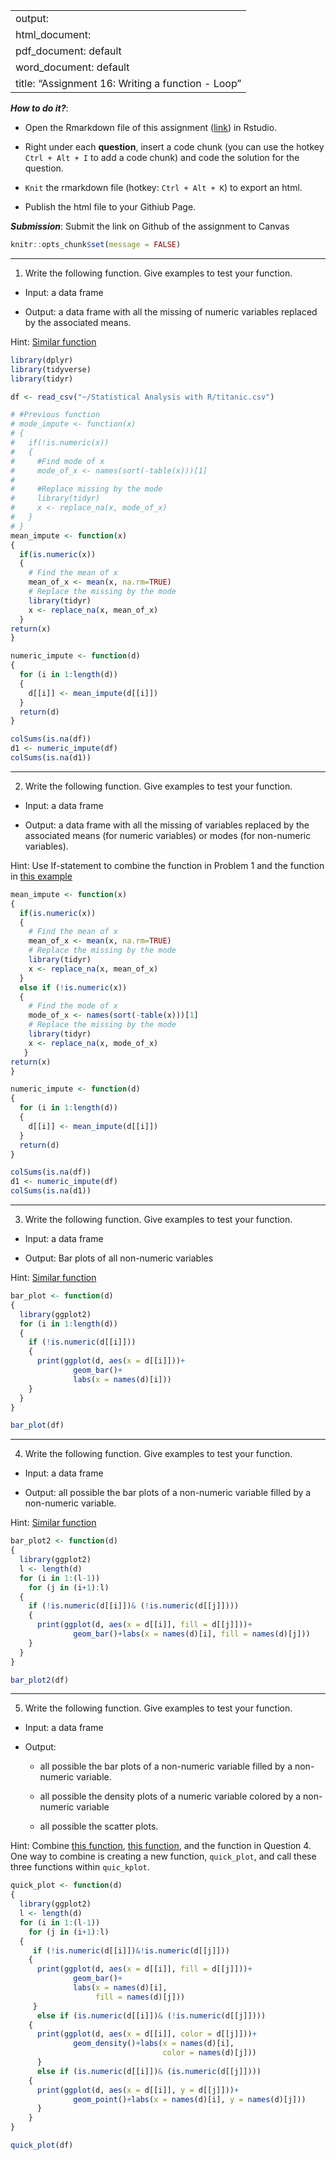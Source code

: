 
---
output: 
  html_document:
  pdf_document: default
  word_document: default
title: "Assignment 16: Writing a function - Loop"
---

***How to do it?***: 

- Open the Rmarkdown file of this assignment ([link](assignment16.Rmd)) in Rstudio. 

- Right under each **question**, insert  a code chunk (you can use the hotkey `Ctrl + Alt + I` to add a code chunk) and code the solution for the question. 

- `Knit` the rmarkdown file (hotkey: `Ctrl + Alt + K`) to export an html.  

-  Publish the html file to your Githiub Page. 

***Submission***: Submit the link on Github of the assignment to Canvas

```r
knitr::opts_chunk$set(message = FALSE)
```

-------

1. Write the following function. Give examples to test your function.

- Input: a data frame

- Output: a data frame with all the missing of numeric variables replaced by the associated means.

Hint: [Similar function](https://bryantstats.github.io/math421/gganimate/18_writing_functions.html#28)

```r
library(dplyr)
library(tidyverse)
library(tidyr)

df <- read_csv("~/Statistical Analysis with R/titanic.csv")

# #Previous function
# mode_impute <- function(x)
# {
#   if(!is.numeric(x))
#   {
#     #Find mode of x
#     mode_of_x <- names(sort(-table(x)))[1]
#     
#     #Replace missing by the mode
#     library(tidyr)
#     x <- replace_na(x, mode_of_x)
#   }
# }
mean_impute <- function(x)
{
  if(is.numeric(x))
  {
    # Find the mean of x
    mean_of_x <- mean(x, na.rm=TRUE)
    # Replace the missing by the mode
    library(tidyr)
    x <- replace_na(x, mean_of_x) 
  }
return(x)    
}

numeric_impute <- function(d)
{
  for (i in 1:length(d))
  {
    d[[i]] <- mean_impute(d[[i]])
  }
  return(d)
}

colSums(is.na(df))
d1 <- numeric_impute(df)
colSums(is.na(d1))
```

-------

2. Write the following function. Give examples to test your function.

- Input: a data frame

- Output: a data frame with all the missing of variables replaced by the associated means (for numeric variables) or modes (for non-numeric variables).

Hint: Use If-statement to combine the function in Problem 1 and the function in [this example](https://bryantstats.github.io/math421/gganimate/18_writing_functions.html#28)

```r
mean_impute <- function(x)
{
  if(is.numeric(x))
  {
    # Find the mean of x
    mean_of_x <- mean(x, na.rm=TRUE)
    # Replace the missing by the mode
    library(tidyr)
    x <- replace_na(x, mean_of_x) 
  }
  else if (!is.numeric(x))
  {
    # Find the mode of x
    mode_of_x <- names(sort(-table(x)))[1]
    # Replace the missing by the mode
    library(tidyr)
    x <- replace_na(x, mode_of_x) 
   }
return(x)    
}

numeric_impute <- function(d)
{
  for (i in 1:length(d))
  {
    d[[i]] <- mean_impute(d[[i]])
  }
  return(d)
}

colSums(is.na(df))
d1 <- numeric_impute(df)
colSums(is.na(d1))
```

-------

3. Write the following function. Give examples to test your function.

- Input: a data frame

- Output: Bar plots of all non-numeric variables

Hint: [Similar function](https://bryantstats.github.io/math421/gganimate/18_writing_functions.html#33)

```r
bar_plot <- function(d)
{
  library(ggplot2)
  for (i in 1:length(d))
  {
    if (!is.numeric(d[[i]]))
    {
      print(ggplot(d, aes(x = d[[i]]))+ 
              geom_bar()+
              labs(x = names(d)[i]))
    }
  }
}

bar_plot(df)

```

-------

4. Write the following function. Give examples to test your function.

- Input: a data frame

- Output: all possible the bar plots of a non-numeric variable filled by a non-numeric variable.

Hint: [Similar function](https://bryantstats.github.io/math421/gganimate/18_writing_functions.html#40)

```r
bar_plot2 <- function(d)
{
  library(ggplot2)
  l <- length(d)
  for (i in 1:(l-1))
    for (j in (i+1):l)
  {
    if (!is.numeric(d[[i]])& (!is.numeric(d[[j]])))
    {
      print(ggplot(d, aes(x = d[[i]], fill = d[[j]]))+ 
              geom_bar()+labs(x = names(d)[i], fill = names(d)[j]))
    }
  }
}

bar_plot2(df)
```

-------

5. Write the following function. Give examples to test your function.

- Input: a data frame

- Output: 

  - all possible the bar plots of a non-numeric variable filled by a non-numeric variable.
  
  - all possible the density plots of a numeric variable colored by a non-numeric variable
  
  - all possible the scatter plots.

Hint: Combine [this function](https://bryantstats.github.io/math421/gganimate/18_writing_functions.html#37), [this function](https://bryantstats.github.io/math421/gganimate/18_writing_functions.html#40), and the function in Question 4. One way to combine is creating a new function, `quick_plot`, and call these three functions within `quic_kplot`. 

```r
quick_plot <- function(d)
{
  library(ggplot2)
  l <- length(d)
  for (i in 1:(l-1))
    for (j in (i+1):l)
  {
     if (!is.numeric(d[[i]])&!is.numeric(d[[j]]))
    {
      print(ggplot(d, aes(x = d[[i]], fill = d[[j]]))+ 
              geom_bar()+
              labs(x = names(d)[i], 
                   fill = names(d)[j]))
     }
      else if (is.numeric(d[[i]])& (!is.numeric(d[[j]])))
    {
      print(ggplot(d, aes(x = d[[i]], color = d[[j]]))+
              geom_density()+labs(x = names(d)[i], 
                                  color = names(d)[j]))
      }
      else if (is.numeric(d[[i]])& (is.numeric(d[[j]])))
    {
      print(ggplot(d, aes(x = d[[i]], y = d[[j]]))+ 
              geom_point()+labs(x = names(d)[i], y = names(d)[j]))
      }
    }
}

quick_plot(df)
```

